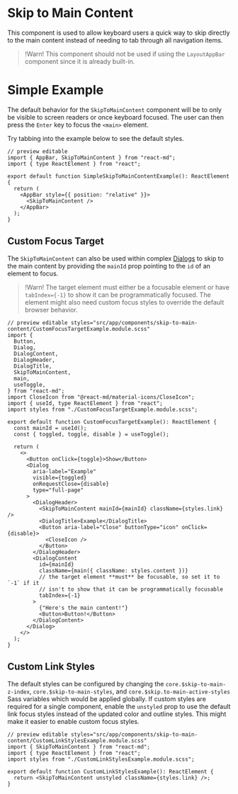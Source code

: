 # Skip to Main Content

This component is used to allow keyboard users a quick way to skip directly to
the main content instead of needing to tab through all navigation items.

> !Warn! This component should not be used if using the `LayoutAppBar` component
> since it is already built-in.

# Simple Example

The default behavior for the `SkipToMainContent` component will be to only be
visible to screen readers or once keyboard focused. The user can then press the
`Enter` key to focus the `<main>` element.

Try tabbing into the example below to see the default styles.

```tsx
// preview editable
import { AppBar, SkipToMainContent } from "react-md";
import { type ReactElement } from "react";

export default function SimpleSkipToMainContentExample(): ReactElement {
  return (
    <AppBar style={{ position: "relative" }}>
      <SkipToMainContent />
    </AppBar>
  );
}
```

## Custom Focus Target

The `SkipToMainContent` can also be used within complex
[Dialogs](/components/dialogs) to skip to the main content by providing the
`mainId` prop pointing to the `id` of an element to focus.

> !Warn! The target element must either be a focusable element or have
> `tabIndex={-1}` to show it can be programmatically focused. The element might
> also need custom focus styles to override the default browser behavior.

```tsx
// preview editable styles="src/app/components/skip-to-main-content/CustomFocusTargetExample.module.scss"
import {
  Button,
  Dialog,
  DialogContent,
  DialogHeader,
  DialogTitle,
  SkipToMainContent,
  main,
  useToggle,
} from "react-md";
import CloseIcon from "@react-md/material-icons/CloseIcon";
import { useId, type ReactElement } from "react";
import styles from "./CustomFocusTargetExample.module.scss";

export default function CustomFocusTargetExample(): ReactElement {
  const mainId = useId();
  const { toggled, toggle, disable } = useToggle();

  return (
    <>
      <Button onClick={toggle}>Show</Button>
      <Dialog
        aria-label="Example"
        visible={toggled}
        onRequestClose={disable}
        type="full-page"
      >
        <DialogHeader>
          <SkipToMainContent mainId={mainId} className={styles.link} />
          <DialogTitle>Example</DialogTitle>
          <Button aria-label="Close" buttonType="icon" onClick={disable}>
            <CloseIcon />
          </Button>
        </DialogHeader>
        <DialogContent
          id={mainId}
          className={main({ className: styles.content })}
          // the target element **must** be focusable, so set it to `-1` if it
          // isn't to show that it can be programmatically focusable
          tabIndex={-1}
        >
          {"Here's the main content!"}
          <Button>Button!</Button>
        </DialogContent>
      </Dialog>
    </>
  );
}
```

## Custom Link Styles

The default styles can be configured by changing the
`core.$skip-to-main-z-index`, `core.$skip-to-main-styles`, and
`core.$skip.to-main-active-styles` Sass variables which would be applied
globally. If custom styles are required for a single component, enable the
`unstyled` prop to use the default link focus styles instead of the updated
color and outline styles. This might make it easier to enable custom focus
styles.

```tsx
// preview editable styles="src/app/components/skip-to-main-content/CustomLinkStylesExample.module.scss"
import { SkipToMainContent } from "react-md";
import { type ReactElement } from "react";
import styles from "./CustomLinkStylesExample.module.scss";

export default function CustomLinkStylesExample(): ReactElement {
  return <SkipToMainContent unstyled className={styles.link} />;
}
```
